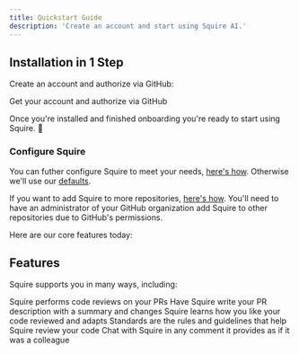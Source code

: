 ```yaml
---
title: Quickstart Guide
description: 'Create an account and start using Squire AI.'
---
```


## Installation in 1 Step

Create an account and authorize via GitHub:

<CardGroup cols={1}>
  <Card
    title="Sign up"
    icon="pen-to-square"
    href="https://app.squire.ai/sign-in?ref=docs"
  >
    Get your account and authorize via GitHub
  </Card>
</CardGroup>

Once you're installed and finished onboarding you're ready to start using Squire. 🎉

### Configure Squire

You can futher configure Squire to meet your needs, [here's how](/essentials/configurations). Otherwise we'll use our [defaults](/essentials/configurations#squires-default-configurations).

If you want to add Squire to more repositories, [here's how](/essentials/add-repos). You'll need to have an administrator of your GitHub organization add Squire to other repositories due to GitHub's permissions.

Here are our core features today:

## Features

Squire supports you in many ways, including:

<CardGroup cols={1}>
  <Card
    title="Code Review"
    icon="mug-hot"
    href="/features/code-review"
  >
    Squire performs code reviews on your PRs
  </Card>
  <Card
    title="Write PR Descriptions"
    icon="code-merge"
    href="/features/pull-request-description"
  >
    Have Squire write your PR description with a summary and changes
  </Card>
  <Card
    title="Catch your vibe"
    icon="robot"
    href="/features/squire-learns"
  >
    Squire learns how you like your code reviewed and adapts
  </Card>
  <Card
    title="Standards"
    icon="standard-definition"
    href="/features/standards"
  >
    Standards are the rules and guidelines that help Squire review your code
  </Card>
  <Card
    title="Chat with Squire"
    icon="comment"
    href="/features/chat-with-squire"
  >
    Chat with Squire in any comment it provides as if it was a colleague
  </Card>
</CardGroup>
